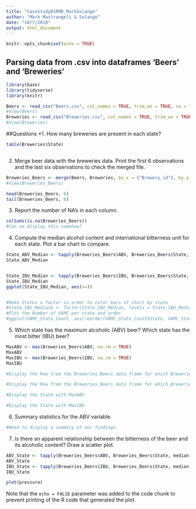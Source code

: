 ```yaml
---
title: "CaseStudy01RMD_MarkSolange"
author: "Mark Mastrangeli & Solange"
date: "10/7/2018"
output: html_document
---
```


```r
knitr::opts_chunk$set(echo = TRUE)
```


## Parsing data from .csv into dataframes 'Beers' and 'Breweries'
```r
library(base)
library(tidyverse)
library(knitr)

Beers <- read_csv("Beers.csv", col_names = TRUE, trim_ws = TRUE, na = "NA")
#View(Beers)
Breweries <- read_csv("Breweries.csv", col_names = TRUE, trim_ws = TRUE, na = "NA")
#View(Breweries)
```

##Questions
*1.	How many breweries are present in each state?
```r
table(Breweries$State)



```
2.	Merge beer data with the breweries data. Print the first 6 observations and the last six observations to check the merged file.
```r
Breweries_Beers <- merge(Beers, Breweries, by.x = ("Brewery_id"), by.y = ("Brew_ID"), sort = TRUE)
#View(Breweries_Beers)

head(Breweries_Beers, 6)
tail(Breweries_Beers, 6)

```

3.	Report the number of NA's in each column.
```r
colSums(is.na(Breweries_Beers))
#Can we display this somehow? 
```

4.	Compute the median alcohol content and international bitterness unit for each state. Plot a bar chart to compare.
```r


State_ABV_Median <- tapply(Breweries_Beers$ABV, Breweries_Beers$State, median, na.rm = TRUE)
State_ABV_Median


State_IBU_Median <- tapply(Breweries_Beers$IBU, Breweries_Beers$State, median, na.rm = TRUE)
State_IBU_Median
ggplot(State_IBU_Median, aes(x=))


#Make States a factor in order to color bars of chart by state
#State_IBU_Median$ <- factor(State_IBU_Median, levels = State_IBU_Median)
#Plot the Number of VAMC per state and order
#ggplot(VAMC_State_Count, aes(reorder(VAMC_State_Count$State, VAMC_State_Count$`Number of VAMC`), VAMC_State_Count$`Number of VAMC`)) + geom_bar(aes(fill=VAMC_State_Count$State), stat="identity") + ggtitle("Distribution of VA Medical Centers in continental US") + theme(axis.text.x=element_text(angle = 90, vjust = 1,hjust = ), legend.position="none") + scale_color_manual(values = LST) + labs(title="Number of Veterans Affairs Medical Centers by State", fill = "State", x= "State", y= "VAMC Count")
```
5.	Which state has the maximum alcoholic (ABV) beer? Which state has the most bitter (IBU) beer?
```r

MaxABV <- max(Breweries_Beers$ABV, na.rm = TRUE)
MaxABV
MaxIBU <- max(Breweries_Beers$IBU, na.rm = TRUE)
MaxIBU

#Display the Row from the Breweries.Beers data frame for which Breweries.Beers$ABV = MaxABV

#Display the Row from the Breweries.Beers data frame for which Breweries.Beers$IBU = MaxIBU

#Display the State with MaxABV

#Display the State with MaxIBU

```


6.	Summary statistics for the ABV variable.
```r
#Need to display a summary of our findings
```


7.	Is there an apparent relationship between the bitterness of the beer and its alcoholic content? Draw a scatter plot.
```r
ABV_State <- tapply(Breweries_Beers$ABV, Breweries_Beers$State, median, na.rm = TRUE)
ABV_State
IBU_State <- tapply(Breweries_Beers$IBU, Breweries_Beers$State, median, na.rm = TRUE)
IBU_State
```


```r
plot(pressure)
```

Note that the `echo = FALSE` parameter was added to the code chunk to prevent printing of the R code that generated the plot.
